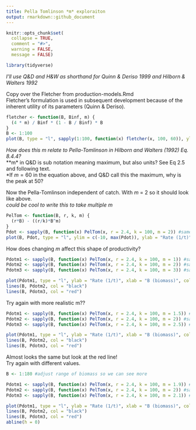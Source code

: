 ```yaml
---
title: Pella Tomlinson *m* exploraiton
output: rmarkdown::github_document
---
```


```r
knitr::opts_chunk$set(
  collapse = TRUE,
  comment = "#>",
  warning = FALSE,
  message = FALSE)
```

```r
library(tidyverse)
```

*I'll use Q&D and H&W as shorthand for Quinn & Deriso 1999 and Hilborn & Walters 1992*

Copy over the Fletcher from production-models.Rmd  
Fletcher's formulation is used in subsequent development because of the inherent utility of its parameters (Quinn & Deriso).  
```r
fletcher <- function(B, Binf, m) {
  (4 * m) / Binf * (1 - B / Binf) * B
}
B <- 1:100
plot(B, type = "l", sapply(1:100, function(x) fletcher(x, 100, 60)), ylab = "Production rate")
```
  
  *How does this  m relate to Pella-Tomlinson in Hilborn and Walters (1992) Eq. 8.4.4?*  
**m* in Q&D is sub notation meaning maximum, but also units? See Eq 2.5 and following text.  
*If $m = 60$ in the equation above, and Q&D call this the maximum, why is the peak at 50?

Now the Pella-Tomlinson independent of catch. With *m* = 2 so it should look like above.  
*could be cool to write this to take multiple m*
```r
PelTom <- function(B, r, k, m) {
  (r*B) - ((r/k)*B^m)
}
Pdot <- sapply(B, function(x) PelTom(x, r = 2.4, k = 100, m = 2)) #same B as above
plot(B, Pdot, type = "l", ylim = c(-10, max(Pdot)), ylab = "Rate (1/t)", xlab = "B (biomass)")
```
  
How does changing *m* affect this shape of productivity? 
```r
Pdotm1 <- sapply(B, function(x) PelTom(x, r = 2.4, k = 100, m = 1)) #same B as above
Pdotm2 <- sapply(B, function(x) PelTom(x, r = 2.4, k = 100, m = 2)) #same B as above
Pdotm3 <- sapply(B, function(x) PelTom(x, r = 2.4, k = 100, m = 3)) #same B as above

plot(Pdotm1, type = "l", ylab = "Rate (1/t)", xlab = "B (biomass)", col = "blue")
lines(B, Pdotm2, col = "black")
lines(B, Pdotm3, col = "red")
```
  
Try again with more realistic m??
```r
Pdotm1 <- sapply(B, function(x) PelTom(x, r = 2.4, k = 100, m = 1.5)) #same B as above
Pdotm2 <- sapply(B, function(x) PelTom(x, r = 2.4, k = 100, m = 2)) #same B as above
Pdotm3 <- sapply(B, function(x) PelTom(x, r = 2.4, k = 100, m = 2.5)) #same B as above

plot(Pdotm1, type = "l", ylab = "Rate (1/t)", xlab = "B (biomass)", col = "blue")
lines(B, Pdotm2, col = "black")
lines(B, Pdotm3, col = "red")
```
  
Almost looks the same but look at the red line!  
Try again with different values. 
```r
B <- 1:180 #adjust range of biomass so we can see more

Pdotm1 <- sapply(B, function(x) PelTom(x, r = 2.4, k = 100, m = 1.9)) #same B as above
Pdotm2 <- sapply(B, function(x) PelTom(x, r = 2.4, k = 100, m = 2)) #same B as above
Pdotm3 <- sapply(B, function(x) PelTom(x, r = 2.4, k = 100, m = 2.1)) #same B as above

plot(Pdotm1, type = "l", ylab = "Rate (1/t)", xlab = "B (biomass)", col = "blue")
lines(B, Pdotm2, col = "black")
lines(B, Pdotm3, col = "red")
abline(h = 0)
```
